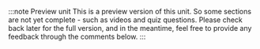 :::note Preview unit
This is a preview version of this unit.
So some sections are not yet complete - such as videos and quiz questions.
Please check back later for the full version, and in the meantime, feel free to provide any feedback through the comments below.
:::